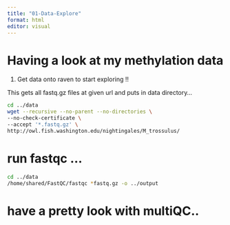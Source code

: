 ```yaml
---
title: "01-Data-Explore"
format: html
editor: visual
---
```


# Having a look at my methylation data

1. Get data onto raven to start exploring !!

This gets all fastq.gz files at given url and puts in data directory...
```bash
cd ../data 
wget --recursive --no-parent --no-directories \
--no-check-certificate \
--accept '*.fastq.gz' \
http://owl.fish.washington.edu/nightingales/M_trossulus/
```





# run fastqc ...

```bash
cd ../data 
/home/shared/FastQC/fastqc *fastq.gz -o ../output
```


# have a pretty look with multiQC..

